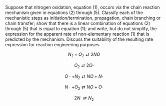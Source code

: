 Suppose that nitrogen oxidation, equation (1), occurs via the chain reaction mechanism given in equations (2) through (5). Classify each of the mechanistic steps as initiation/termination, propagation, chain branching or chain transfer; show that there is a linear combination of equations (2) through (5) that is equal to equation (1); and write, but do not simplify, the expression for the apparent rate of non-elementary reaction (1) that is predicted by the mechanism. Discuss the suitability of the resulting rate expression for reaction engineering purposes.

$$
N_2 + O_2 \rightleftarrows 2 NO \tag{1}
$$

$$
O_2 \rightleftarrows 2 O \cdot \tag{2}
$$

$$
O \cdot + N_2 \rightleftarrows NO + N \cdot \tag{3}
$$

$$
N \cdot + O_2 \rightleftarrows NO + O \cdot \tag{4}
$$

$$
2 N \cdot \rightleftarrows N_2\tag{5}
$$
